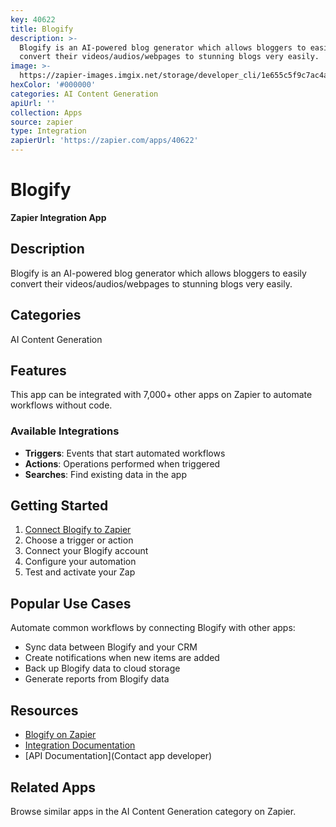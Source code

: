 ```yaml
---
key: 40622
title: Blogify
description: >-
  Blogify is an AI-powered blog generator which allows bloggers to easily
  convert their videos/audios/webpages to stunning blogs very easily.
image: >-
  https://zapier-images.imgix.net/storage/developer_cli/1e655c5f9c7ac4a073d062a13c93efe4.png?auto=format%2Ccompress&ixlib=python-3.0.0&q=50
hexColor: '#000000'
categories: AI Content Generation
apiUrl: ''
collection: Apps
source: zapier
type: Integration
zapierUrl: 'https://zapier.com/apps/40622'
---
```

# Blogify

**Zapier Integration App**

## Description

Blogify is an AI-powered blog generator which allows bloggers to easily convert their videos/audios/webpages to stunning blogs very easily.

## Categories

AI Content Generation

## Features

This app can be integrated with 7,000+ other apps on Zapier to automate workflows without code.

### Available Integrations

- **Triggers**: Events that start automated workflows
- **Actions**: Operations performed when triggered
- **Searches**: Find existing data in the app

## Getting Started

1. [Connect Blogify to Zapier](https://zapier.com/apps/40622)
2. Choose a trigger or action
3. Connect your Blogify account
4. Configure your automation
5. Test and activate your Zap

## Popular Use Cases

Automate common workflows by connecting Blogify with other apps:

- Sync data between Blogify and your CRM
- Create notifications when new items are added
- Back up Blogify data to cloud storage
- Generate reports from Blogify data

## Resources

- [Blogify on Zapier](https://zapier.com/apps/40622)
- [Integration Documentation](https://zapier.com/apps/40622/integrations)
- [API Documentation](Contact app developer)

## Related Apps

Browse similar apps in the AI Content Generation category on Zapier.
